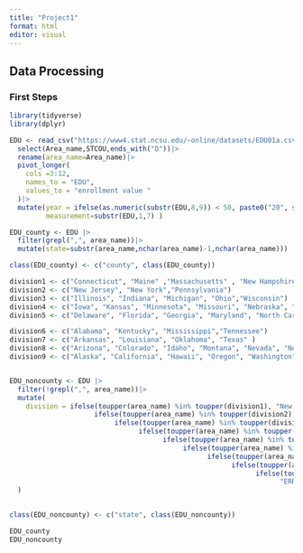 ```yaml
---
title: "Project1"
format: html
editor: visual
---
```


## Data Processing

### First Steps

```r
library(tidyverse)
library(dplyr)
```

```r
EDU <- read_csv("https://www4.stat.ncsu.edu/~online/datasets/EDU01a.csv")|>
  select(Area_name,STCOU,ends_with("D"))|>
  rename(area_name=Area_name)|>
  pivot_longer(
    cols =3:12,   
    names_to = "EDU",            
    values_to = "enrollment value "           
  )|>
  mutate(year = ifelse(as.numeric(substr(EDU,8,9)) < 50, paste0("20", substr(EDU,8,9)), paste0("19", substr(EDU,8,9))),
         measurement=substr(EDU,1,7) )

EDU_county <- EDU |>
  filter(grepl(",", area_name))|>
  mutate(state=substr(area_name,nchar(area_name)-1,nchar(area_name)))

class(EDU_county) <- c("county", class(EDU_county))

division1 <- c("Connecticut", "Maine" ,"Massachusetts" , "New Hampshire" , "Rhode Island", "Vermont")
division2 <- c("New Jersey", "New York","Pennsylvania")
division3 <- c("Illinois", "Indiana", "Michigan", "Ohio","Wisconsin")
division4 <- c("Iowa", "Kansas", "Minnesota", "Missouri", "Nebraska", "North Dakota", "South Dakota")
division5 <- c("Delaware", "Florida", "Georgia", "Maryland", "North Carolina", "South Carolina", "Virginia", "DISTRICT OF COLUMBIA","West Virginia")

division6 <- c("Alabama", "Kentucky", "Mississippi","Tennessee")
division7 <- c("Arkansas", "Louisiana", "Oklahoma", "Texas" )
division8 <- c("Arizona", "Colorado", "Idaho", "Montana", "Nevada", "New Mexico", "Utah","Wyoming")
division9 <- c("Alaska", "California", "Hawaii", "Oregon", "Washington")


EDU_noncounty <- EDU |>
  filter(!grepl(",", area_name))|>
  mutate(
    division = ifelse(toupper(area_name) %in% toupper(division1), "New England",
                     ifelse(toupper(area_name) %in% toupper(division2), "Middle Atlantic",
                          ifelse(toupper(area_name) %in% toupper(division3), "East North Central",
                                ifelse(toupper(area_name) %in% toupper(division4), "West North Central",
                                      ifelse(toupper(area_name) %in% toupper(division5), "South Atlantic",
                                           ifelse(toupper(area_name) %in% toupper(division6), "East South Central",
                                                 ifelse(toupper(area_name) %in% toupper(division7), "West South Central",
                                                       ifelse(toupper(area_name) %in% toupper(division8), "Mountain",
                                                             ifelse(toupper(area_name) %in% toupper(division9), "Pacific",
                                                                   "ERROR")))))))))
  )
  

class(EDU_noncounty) <- c("state", class(EDU_noncounty))

EDU_county
EDU_noncounty

```
